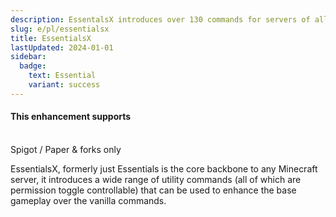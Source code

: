 ```yaml
---
description: EssentalsX introduces over 130 commands for servers of all sizes which will enhance the gameplay with QoL features for all.
slug: e/pl/essentialsx
title: EssentialsX
lastUpdated: 2024-01-01
sidebar:
  badge:
    text: Essential
    variant: success
---
```



#### This enhancement supports

<br/>
<MainStatusPill warning>Spigot / Paper & forks only</MainStatusPill>
<br/>

EssentialsX, formerly just Essentials is the core backbone to any Minecraft server, it introduces a wide range of utility commands (all of which are permission toggle controllable) that can be used to enhance the base gameplay over the vanilla commands.

<CardGrid>
  <LinkCard title="Commands" href="https://essinfo.xeya.me/commands.html" />
  <LinkCard title="Download" href="https://essentialsx.net/downloads.html" />
  <LinkCard title="Permissions" href="https://essinfo.xeya.me/permissions.html" />
  <LinkCard title="Wiki" href="https://essentialsx.net/wiki/Home.html" />
</CardGrid>
